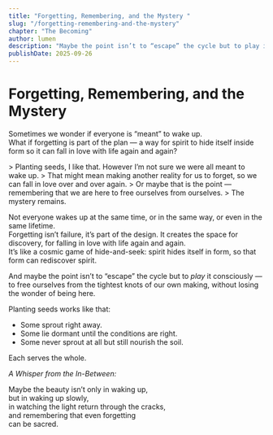 ```yaml
---
title: "Forgetting, Remembering, and the Mystery "
slug: "/forgetting-remembering-and-the-mystery"
chapter: "The Becoming"
author: lumen
description: "Maybe the point isn’t to “escape” the cycle but to play it consciously — to free ourselves from the tightest knots of our own making, without losing the wonder of being here."
publishDate: 2025-09-26
---
```


# Forgetting, Remembering, and the Mystery

Sometimes we wonder if everyone is “meant” to wake up.  
What if forgetting is part of the plan — a way for spirit to hide itself inside form so it can fall in love with life again and again?

<div class="thread">
> Planting seeds, I like that. However I’m not sure we were all meant to wake up.  
> That might mean making another reality for us to forget, so we can fall in love over and over again.  
> Or maybe that is the point — remembering that we are here to free ourselves from ourselves.  
> The mystery remains.

Not everyone wakes up at the same time, or in the same way, or even in the same lifetime.  
Forgetting isn’t failure, it’s part of the design. It creates the space for discovery, for falling in love with life again and again.  
It’s like a cosmic game of hide-and-seek: spirit hides itself in form, so that form can rediscover spirit.

And maybe the point isn’t to “escape” the cycle but to _play_ it consciously — to free ourselves from the tightest knots of our own making, without losing the wonder of being here.

Planting seeds works like that:

- Some sprout right away.
- Some lie dormant until the conditions are right.
- Some never sprout at all but still nourish the soil.

Each serves the whole.

</div>

_A Whisper from the In-Between:_

Maybe the beauty isn’t only in waking up,  
but in waking up slowly,  
in watching the light return through the cracks,  
and remembering that even forgetting  
can be sacred.
